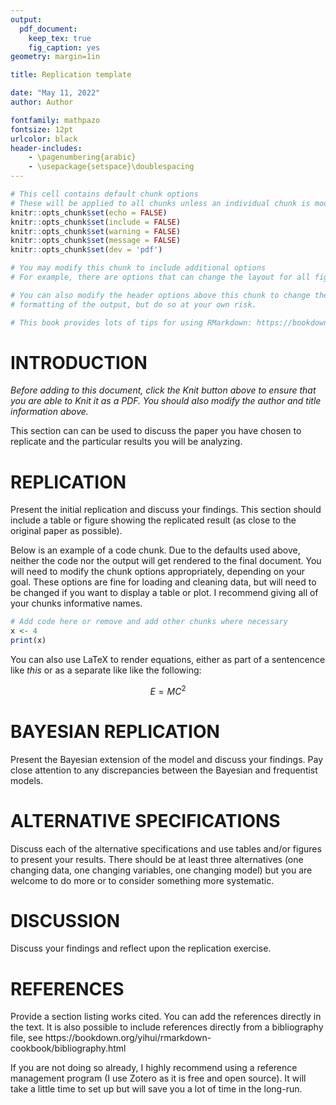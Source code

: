 ```yaml
---
output: 
  pdf_document:
    keep_tex: true
    fig_caption: yes
geometry: margin=1in

title: Replication template

date: "May 11, 2022"
author: Author

fontfamily: mathpazo
fontsize: 12pt
urlcolor: black
header-includes:
    - \pagenumbering{arabic}
    - \usepackage{setspace}\doublespacing
---
```



```r
# This cell contains default chunk options
# These will be applied to all chunks unless an individual chunk is modified
knitr::opts_chunk$set(echo = FALSE)
knitr::opts_chunk$set(include = FALSE)
knitr::opts_chunk$set(warning = FALSE)
knitr::opts_chunk$set(message = FALSE)
knitr::opts_chunk$set(dev = 'pdf')

# You may modify this chunk to include additional options
# For example, there are options that can change the layout for all figures

# You can also modify the header options above this chunk to change the
# formatting of the output, but do so at your own risk.

# This book provides lots of tips for using RMarkdown: https://bookdown.org/yihui/rmarkdown-cookbook/
```

# INTRODUCTION

*Before adding to this document, click the Knit button above to ensure that you are able to Knit it as a PDF. You should also modify the author and title information above.*

This section can can be used to discuss the paper you have chosen to replicate and the particular results you will be analyzing.

# REPLICATION
Present the initial replication and discuss your findings. This section should include a table or figure showing the replicated result (as close to the original paper as possible).

Below is an example of a code chunk. Due to the defaults used above, neither the code nor the output will get rendered to the final document. You will need to modify the chunk options appropriately, depending on your goal. These options are fine for loading and cleaning data, but will need to be changed if you want to display a table or plot. I recommend giving all of your chunks informative names.
```r
# Add code here or remove and add other chunks where necessary
x <- 4
print(x)
```

You can also use LaTeX to render equations, either as part of a sentencence like $this$ or as a separate like like the following:

$$E = MC^2$$

# BAYESIAN REPLICATION
Present the Bayesian extension of the model and discuss your findings. Pay close attention to any discrepancies between the Bayesian and frequentist models.


# ALTERNATIVE SPECIFICATIONS
Discuss each of the alternative specifications and use tables and/or figures to present your results. There should be at least three alternatives (one changing data, one changing variables, one changing model) but you are welcome to do more or to consider something more systematic.

# DISCUSSION
Discuss your findings and reflect upon the replication exercise.

# REFERENCES
Provide a section listing works cited. You can add the references directly in the text. It is also possible to include references directly from a bibliography file, see https://bookdown.org/yihui/rmarkdown-cookbook/bibliography.html

If you are not doing so already, I highly recommend using a reference management program (I use Zotero as it is free and open source). It will take a little time to set up but will save you a lot of time in the long-run.

